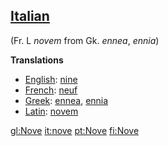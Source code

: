 ==[[Italian]]== (Fr. L ''novem'' from Gk. ''ennea'', ''ennia'')

'''Translations'''

*[[English]]: [[nine]]
*[[French]]: [[neuf]]
*[[Greek]]: [[ennea]], [[ennia]]
*[[Latin]]: [[novem]]

[[gl:Nove]]
[[it:nove]]
[[pt:Nove]]
[[fi:Nove]]